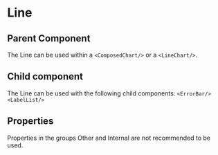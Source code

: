 
# Line

<Meta of={ComponentStories} />

<Canvas>
  <Story name="API" of={ComponentStories} />
</Canvas>

## Parent Component
The Line can be used within a `<ComposedChart/>` or a `<LineChart/>`.

## Child component
The Line can be used with the following child components: `<ErrorBar/>` `<LabelList/>`

## Properties

Properties in the groups Other and Internal are not recommended to be used.

<Controls of={ComponentStories.API} />





